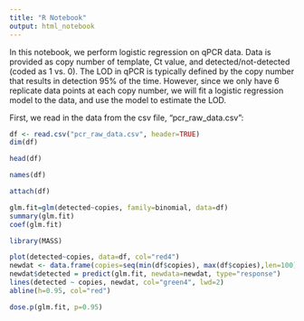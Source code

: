 ```yaml
---
title: "R Notebook"
output: html_notebook
---
```


In this notebook, we perform logistic regression on qPCR data.  Data is provided as copy number of template, Ct value, and detected/not-detected (coded as 1 vs. 0).  The LOD in qPCR is typically defined by the copy number that results in detection 95% of the time.  However, since we only have 6 replicate data points at each copy number, we will fit a logistic regression model to the data, and use the model to estimate the LOD.

First, we read in the data from the csv file, "pcr_raw_data.csv":

```r
df <- read.csv("pcr_raw_data.csv", header=TRUE)
dim(df)
```

```r
head(df)
```

```r
names(df)
```

```r
attach(df)
```

```r
glm.fit=glm(detected~copies, family=binomial, data=df)
summary(glm.fit)
coef(glm.fit)
```
```r
library(MASS)
```

```r
plot(detected~copies, data=df, col="red4")
newdat <- data.frame(copies=seq(min(df$copies), max(df$copies),len=100))
newdat$detected = predict(glm.fit, newdata=newdat, type="response")
lines(detected ~ copies, newdat, col="green4", lwd=2)
abline(h=0.95, col="red")
```

```r
dose.p(glm.fit, p=0.95)
```
